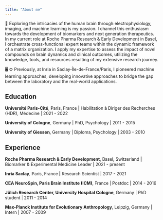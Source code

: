 ```yaml
---
title: "About me"
---
```


🧠 Exploring the intricacies of the human brain through electrophysiology, imaging, and machine learning is my passion. I channel this enthusiasm towards the development of biomarkers and next generation therapeutics. In my current role at Roche Pharma Research & Early Development in Basel, I orchestrate cross-functional expert teams within the dynamic framework of a matrix organization. I apply my expertise to assess the impact of novel compounds on brain dynamics and clinical outcomes, utilizing the knowledge, tools, and resources resulting of my extensive research journey.

🖥️ ⚙ Previously, at Inria in Saclay-Île-de-France/Paris, I pioneered machine learning approaches, developing innovative approaches to bridge the gap between the laboratory and the real-world applications.

## Education

__Université Paris-Cité__, Paris, France | 
Habilitation à Diriger des Recherches (HDR), Médecine | 2021 - 2022

__University of Cologne__, Germany |
PhD, Psychology | 2011 - 2015

__University of Giessen__, Germany |
Diploma, Psychology | 2003 - 2010

## Experience

__Roche Pharma Research & Early Development__, Basel, Switzerland | Biomarker & Experimental Medicine Leader | 2021 - present

__Inria Saclay__, Paris, France | Research Scientist | 2017 - 2021

__CEA NeuroSpin, Paris Brain Institute (ICM)__, France | Postdoc | 2014 - 2016

__Jülich Research Center, University Hospital Cologne__, Germany | PhD student | 2011 - 2014

__Max-Planck Institute for Evolutionary Anthropology__, Leipzig, Germany | Intern | 2007 - 2009
<!-- 
## PhD Students -->


